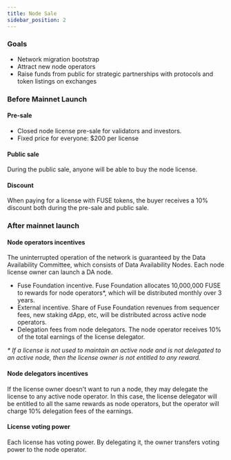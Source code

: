 ```yaml
---
title: Node Sale
sidebar_position: 2
---
```


### Goals

- Network migration bootstrap
- Attract new node operators
- Raise funds from public for strategic partnerships with protocols and token listings on exchanges

### Before Mainnet Launch

#### Pre-sale

- Closed node license pre-sale for validators and investors.
- Fixed price for everyone: $200 per license

#### Public sale

During the public sale, anyone will be able to buy the node license.

#### Discount

When paying for a license with FUSE tokens, the buyer receives a 10% discount both during the pre-sale and public sale.

### After mainnet launch

#### Node operators incentives

The uninterrupted operation of the network is guaranteed by the Data Availability Committee, which consists of Data Availability Nodes. Each node license owner can launch a DA node.

- Fuse Foundation incentive. Fuse Foundation allocates 10,000,000 FUSE to rewards for node operators\*, which will be distributed monthly over 3 years.
- External incentive. Share of Fuse Foundation revenues from sequencer fees, new staking dApp, etc, will be distributed across active node operators.
- Delegation fees from node delegators. The node operator receives 10% of the total earnings of the license delegator.

_\* If a license is not used to maintain an active node and is not delegated to an active node, then the license owner is not entitled to any reward._

#### Node delegators incentives

If the license owner doesn't want to run a node, they may delegate the license to any active node operator. In this case, the license delegator will be entitled to all the same rewards as node operators, but the operator will charge 10% delegation fees of the earnings.

#### License voting power

Each license has voting power. By delegating it, the owner transfers voting power to the node operator.
